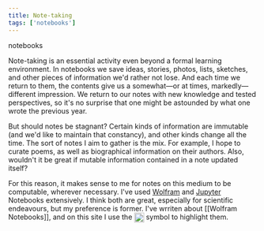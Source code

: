 ```yaml
---
title: Note-taking
tags: ['notebooks']
---
```


<NoteTag color="beige">notebooks</NoteTag>

Note-taking is an essential activity even beyond a formal learning environment. In notebooks we save ideas, stories, photos, lists, sketches, and other pieces of information we'd rather not lose. And each time we return to them, the contents give us a somewhat—or at times, markedly—different impression. We return to our notes with new knowledge and tested perspectives, so it's no surprise that one might be astounded by what one wrote the previous year.

But should notes be stagnant? Certain kinds of information are immutable (and we'd like to maintain that constancy), and other kinds change all the time. The sort of notes I aim to gather is the mix. For example, I hope to curate poems, as well as biographical information on their authors. Also, wouldn't it be great if mutable information contained in a note updated itself?

For this reason, it makes sense to me for notes on this medium to be computable, wherever necessary. I've used [Wolfram](https://www.wolfram.com/notebooks/) and [Jupyter](https://jupyter.org/) Notebooks extensively. I think both are great, especially for scientific endeavours, but my preference is former. I've wrriten about [[Wolfram Notebooks]], and on this site I use the <img src="https://raw.githubusercontent.com/m-arti/ms-notes/4ccb62f36641cd886207d3a35bc403f40a5cf7a7/images/wolfram-icon.svg" alt="Meta Wolfram Notebook on this site" style="width:20px; display:inline; vertical-align:middle;"/> symbol to highlight them.
